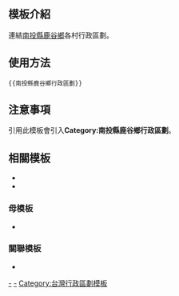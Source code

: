 <noinclude>{{template doc page viewed directly}}</noinclude>

== 模板介紹 ==

連結[[南投縣]][[鹿谷鄉]]各村行政區劃。

== 使用方法 ==

<pre>{{南投縣鹿谷鄉行政區劃}}</pre>

== 注意事項 ==

引用此模板會引入'''Category:南投縣鹿谷鄉行政區劃'''。

== 相關模板 ==

*{{tl|台灣行政區劃}}
*{{tl|中華民國行政區劃}}

=== 母模板 ===

* {{tl|南投縣行政區劃}}
{{南投縣行政區劃|cat=no}}

=== 關聯模板 ===

* {{tl|南投縣水里鄉行政區劃}}
{{南投縣水里鄉行政區劃|cat=no}}

<includeonly>
[[Category:南投縣的村和里|-]]
[[Category:南投縣鹿谷鄉行政區劃|-]]
[[Category:台灣行政區劃模板]]
</includeonly>
